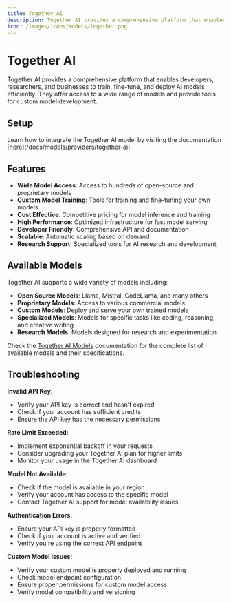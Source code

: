 ```yaml
---
title: Together AI
description: Together AI provides a comprehensive platform that enables developers, researchers, and businesses to train, fine-tune, and deploy AI models efficiently with access to a wide range of models.
icon: /images/icons/models/together.png
---
```


[Together AI Account Setting]: https://api.together.ai/settings/profile
[Together AI Docs]: https://docs.together.ai/
[Together AI Models]: https://docs.together.ai/docs/models

[Lamatic.ai Studio]: https://studio.lamatic.ai
[Lamatic support]: https://lamatic.ai/docs/slack


# Together AI 
<IntegrationOverviw slug="together-ai" type="models" />

Together AI provides a comprehensive platform that enables developers, researchers, and businesses to train, fine-tune, and deploy AI models efficiently. They offer access to a wide range of models and provide tools for custom model development.


## Setup
<Callout type="info">
Learn how to integrate the Together AI model by visiting the documentation [here](/docs/models/providers/together-ai).
</Callout>

## Features

- **Wide Model Access**: Access to hundreds of open-source and proprietary models
- **Custom Model Training**: Tools for training and fine-tuning your own models
- **Cost Effective**: Competitive pricing for model inference and training
- **High Performance**: Optimized infrastructure for fast model serving
- **Developer Friendly**: Comprehensive API and documentation
- **Scalable**: Automatic scaling based on demand
- **Research Support**: Specialized tools for AI research and development

## Available Models

Together AI supports a wide variety of models including:

- **Open Source Models**: Llama, Mistral, CodeLlama, and many others
- **Proprietary Models**: Access to various commercial models
- **Custom Models**: Deploy and serve your own trained models
- **Specialized Models**: Models for specific tasks like coding, reasoning, and creative writing
- **Research Models**: Models designed for research and experimentation

Check the [Together AI Models][Together AI Models] documentation for the complete list of available models and their specifications.

## Troubleshooting

**Invalid API Key:**
- Verify your API key is correct and hasn't expired
- Check if your account has sufficient credits
- Ensure the API key has the necessary permissions

**Rate Limit Exceeded:**
- Implement exponential backoff in your requests
- Consider upgrading your Together AI plan for higher limits
- Monitor your usage in the Together AI dashboard

**Model Not Available:**
- Check if the model is available in your region
- Verify your account has access to the specific model
- Contact Together AI support for model availability issues

**Authentication Errors:**
- Ensure your API key is properly formatted
- Check if your account is active and verified
- Verify you're using the correct API endpoint

**Custom Model Issues:**
- Verify your custom model is properly deployed and running
- Check model endpoint configuration
- Ensure proper permissions for custom model access
- Verify model compatibility and versioning
